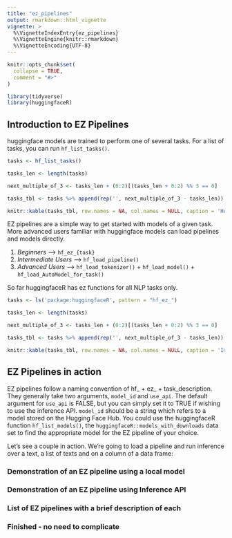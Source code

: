 ```yaml
---
title: "ez_pipelines"
output: rmarkdown::html_vignette
vignette: >
  %\VignetteIndexEntry{ez_pipelines}
  %\VignetteEngine{knitr::rmarkdown}
  %\VignetteEncoding{UTF-8}
---
```


```r
knitr::opts_chunk$set(
  collapse = TRUE,
  comment = "#>"
)
```

```r
library(tidyverse)
library(huggingfaceR)
```

## Introduction to EZ Pipelines

huggingface models are trained to perform one of several tasks. For a list of tasks, you can run `hf_list_tasks()`.

```r

tasks <- hf_list_tasks()

tasks_len <- length(tasks)

next_multiple_of_3 <- tasks_len + (0:2)[(tasks_len + 0:2) %% 3 == 0]

tasks_tbl <- tasks %>% append(rep('', next_multiple_of_3 - tasks_len)) %>%  matrix(ncol = 3, byrow = TRUE) %>% as.data.frame()

knitr::kable(tasks_tbl, row.names = NA, col.names = NULL, caption = 'Huggingface Tasks')
```

EZ pipelines are a simple way to get started with models of a given task. More advanced users familiar with huggingface models can load pipelines and models directly.

1.  *Beginners* --> `hf_ez_{task}`
2.  *Intermediate Users* --> `hf_load_pipeline()`
3.  *Advanced Users* --> `hf_load_tokenizer()` + `hf_load_model()` + `hf_load_AutoModel_for_task()`

So far huggingfaceR has ez functions for all NLP tasks only.

```r

tasks <- ls('package:huggingfaceR', pattern = "hf_ez_")

tasks_len <- length(tasks)

next_multiple_of_3 <- tasks_len + (0:2)[(tasks_len + 0:2) %% 3 == 0]

tasks_tbl <- tasks %>% append(rep('', next_multiple_of_3 - tasks_len)) %>%  matrix(ncol = 3, byrow = TRUE) %>% as.data.frame()

knitr::kable(tasks_tbl, row.names = NA, col.names = NULL, caption = 'Implemented EZ Functions')
```

## EZ Pipelines in action

EZ pipelines follow a naming convention of hf_ + ez_ + task_description. They generally take two arguments, `model_id` and `use_api`. The default argument for `use_api` is FALSE, but you can simply set it to TRUE if wishing to use the inference API. `model_id` should be a string which refers to a  model stored on the Hugging Face Hub. You could use the huggingfaceR function `hf_list_models()`, the `huggingfaceR::models_with_downloads` data set to find the appropriate model for the EZ pipeline of your choice.

Let's see a couple in action. We're going to load a pipeline and run inference over a text, a list of texts and on a column of a data frame:

### Demonstration of an EZ pipeline using a local model


### Demonstration of an EZ pipeline using Inference API

### List of EZ pipelines with a brief description of each

### Finished - no need to complicate
